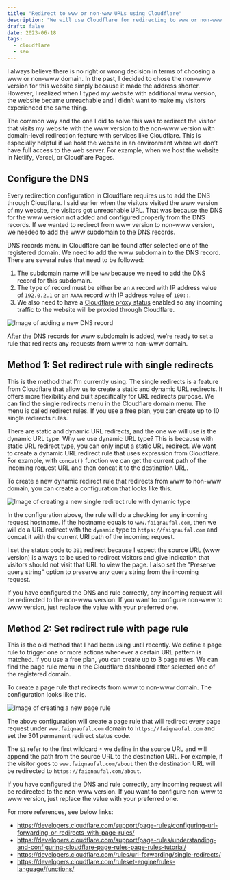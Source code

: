 ```yaml
---
title: "Redirect to www or non-www URLs using Cloudflare"
description: "We will use Cloudflare for redirecting to www or non-www URLs by setting a specific redirect URL rule for every incoming page requests."
draft: false
date: 2023-06-18
tags:
  - cloudflare
  - seo
---
```


I always believe there is no right or wrong decision in terms of choosing a www or non-www  domain. In the past, I decided to chose the non-www version for this website simply because it made the address shorter. However, I realized when I typed my website with additional www version, the website became unreachable and I didn’t want to make my visitors experienced the same thing.

The common way and the one I did to solve this was to redirect the visitor that visits my website with the www version to the non-www version with domain-level redirection feature with services like Cloudflare. This is especially helpful if we host the website in an environment where we don’t have full access to the web server. For example, when we host the website in Netlify, Vercel, or Cloudflare Pages.

## Configure the DNS

Every redirection configuration in Cloudflare requires us to add the DNS through Cloudflare. I said earlier when the visitors visited the www version of my website, the visitors got unreachable URL. That was because the DNS for the www version not added and configured properly from the DNS records. If we wanted to redirect from www version to non-www version, we needed to add the www subdomain to the DNS records.

DNS records menu in Cloudflare can be found after selected one of the registered domain. We need to add the www subdomain to the DNS record. There are several rules that need to be followed:

1. The subdomain name will be `www` because we need to add the DNS record for this subdomain.
2. The type of record must be either be an `A` record with IP address value of `192.0.2.1` or an `AAAA` record with IP address value of `100::`.
3. We also need to have a [Cloudflare proxy status](https://developers.cloudflare.com/dns/manage-dns-records/reference/proxied-dns-records) enabled so any incoming traffic to the website will be proxied through Cloudflare.

![Image of adding a new DNS record](./add-dns-record.png "Image of adding a new DNS record")

After the DNS records for www subdomain is added, we’re ready to set a rule that redirects any requests from www to non-www domain.

## Method 1: Set redirect rule with single redirects

This is the method that I’m currently using. The single redirects is a feature from Cloudflare that allow us to create a static and dynamic URL redirects. It offers more flexibility and built specifically for URL redirects purpose. We can find the single redirects menu in the Cloudflare domain menu. The menu is called redirect rules. If you use a free plan, you can create up to 10 single redirects rules.

There are static and dynamic URL redirects, and the one we will use is the dynamic URL type. Why we use dynamic URL type? This is because with static URL redirect type, you can only input a static URL redirect. We want to create a dynamic URL redirect rule that uses expression from Cloudflare. For example, with `concat()` function we can get the current path of the incoming request URL and then concat it to the destination URL.

To create a new dynamic redirect rule that redirects from www to non-www domain, you can create a configuration that looks like this.

![Image of creating a new single redirect rule with dynamic type](./add-single-redirects-rule.png "Image of creating a new single redirect rule with dynamic type")

In the configuration above, the rule will do a checking for any incoming request hostname. If the hostname equals to `www.faiqnaufal.com`, then we will do a URL redirect with the `dynamic` type to `https://faiqnaufal.com` and concat it with the current URI path of the incoming request.

I set the status code to `301` redirect because I expect the source URL (www version) is always to be used to redirect visitors and give indication that visitors should not visit that URL to view the page. I also set the "Preserve query string" option to preserve any query string from the incoming request.

If you have configured the DNS and rule correctly, any incoming request will be redirected to the non-www version. If you want to configure non-www to www version, just replace the value with your preferred one.

## Method 2: Set redirect rule with page rule

This is the old method that I had been using until recently. We define a page rule to trigger one or more actions whenever a certain URL pattern is matched. If you use a free plan, you can create up to 3 page rules. We can find the page rule menu in the Cloudflare dashboard after selected one of the registered domain.

To create a page rule that redirects from www to non-www domain. The configuration looks like this.

![Image of creating a new page rule](./add-page-rule.png "Image of creating a new page rule")

The above configuration will create a page rule that will redirect every page request under `www.faiqnaufal.com` domain to `https://faiqnaufal.com` and set the 301 permanent redirect status code.

The `$1` refer to the first wildcard `*` we define in the source URL and will append the path from the source URL to the destination URL. For example, if the visitor goes to `www.faiqnaufal.com/about` then the destination URL will be redirected to  `https://faiqnaufal.com/about`.

If you have configured the DNS and rule correctly, any incoming request will be redirected to the non-www version. If you want to configure non-www to www version, just replace the value with your preferred one.

For more references, see below links:
- https://developers.cloudflare.com/support/page-rules/configuring-url-forwarding-or-redirects-with-page-rules/
- https://developers.cloudflare.com/support/page-rules/understanding-and-configuring-cloudflare-page-rules-page-rules-tutorial/
- https://developers.cloudflare.com/rules/url-forwarding/single-redirects/
- https://developers.cloudflare.com/ruleset-engine/rules-language/functions/
